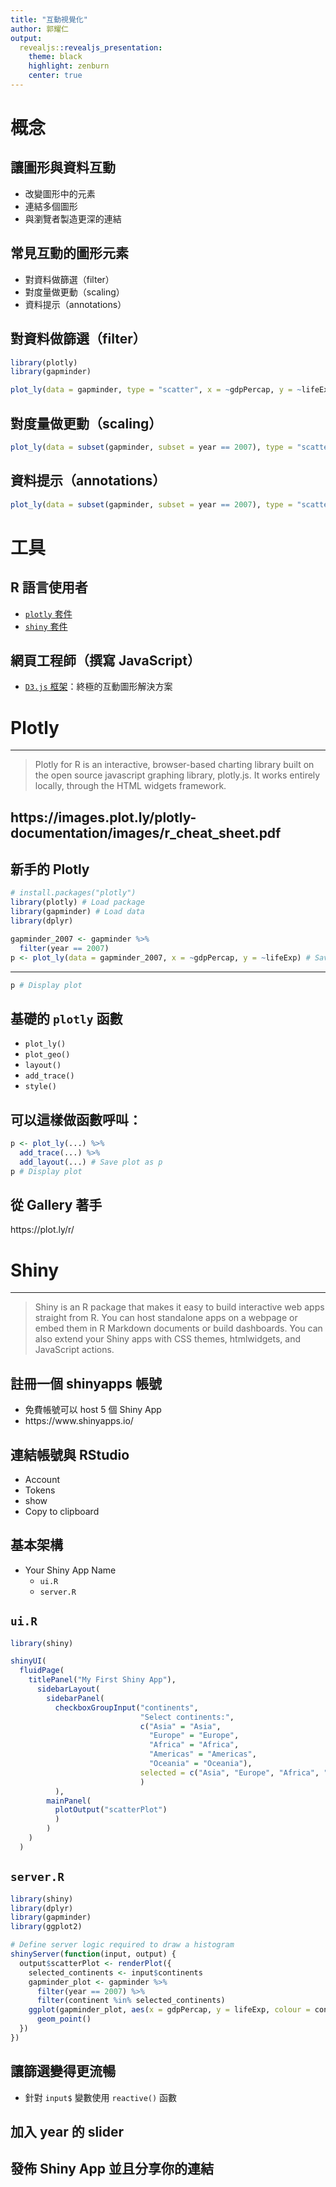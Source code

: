 ```yaml
---
title: "互動視覺化"
author: 郭耀仁
output: 
  revealjs::revealjs_presentation:
    theme: black
    highlight: zenburn
    center: true
---
```


# 概念

## 讓圖形與資料互動

- 改變圖形中的元素
- 連結多個圖形
- 與瀏覽者製造更深的連結

## 常見互動的圖形元素

- 對資料做篩選（filter）
- 對度量做更動（scaling）
- 資料提示（annotations）

## 對資料做篩選（filter）

```r
library(plotly)
library(gapminder)

plot_ly(data = gapminder, type = "scatter", x = ~gdpPercap, y = ~lifeExp, color = ~continent, text = ~country, mode = "markers", hoverinfo = "text", frame = ~year)
```

## 對度量做更動（scaling）

```r
plot_ly(data = subset(gapminder, subset = year == 2007), type = "scatter3d", x = ~gdpPercap, y = ~lifeExp, z = ~pop, color = ~continent)
```

## 資料提示（annotations）

```r
plot_ly(data = subset(gapminder, subset = year == 2007), type = "scatter", x = ~gdpPercap, y = ~lifeExp, color = ~continent, text = ~country, mode = "markers", hoverinfo = "text")
```

# 工具

## R 語言使用者

- [`plotly` 套件](https://plot.ly/)
- [`shiny` 套件](https://shiny.rstudio.com/)

## 網頁工程師（撰寫 JavaScript）

- [`D3.js` 框架](https://d3js.org/)：終極的互動圖形解決方案

# Plotly

---

> Plotly for R is an interactive, browser-based charting library built on the open source javascript graphing library, plotly.js. It works entirely locally, through the HTML widgets framework.

## https://images.plot.ly/plotly-documentation/images/r_cheat_sheet.pdf

## 新手的 Plotly

```r
# install.packages("plotly")
library(plotly) # Load package
library(gapminder) # Load data
library(dplyr)

gapminder_2007 <- gapminder %>%
  filter(year == 2007)
p <- plot_ly(data = gapminder_2007, x = ~gdpPercap, y = ~lifeExp) # Save plot as p
```

---

```r
p # Display plot
```

## 基礎的 `plotly` 函數

- `plot_ly()`
- `plot_geo()`
- `layout()`
- `add_trace()`
- `style()`

## 可以這樣做函數呼叫： 

```r
p <- plot_ly(...) %>%
  add_trace(...) %>%
  add_layout(...) # Save plot as p
p # Display plot
```

## 從 Gallery 著手

https://plot.ly/r/

# Shiny

---

> Shiny is an R package that makes it easy to build interactive web apps straight from R. You can host standalone apps on a webpage or embed them in R Markdown documents or build dashboards. You can also extend your Shiny apps with CSS themes, htmlwidgets, and JavaScript actions.

## 註冊一個 shinyapps 帳號

- 免費帳號可以 host 5 個 Shiny App
- https://www.shinyapps.io/

## 連結帳號與 RStudio

- Account
- Tokens
- show
- Copy to clipboard

## 基本架構

- Your Shiny App Name
  - `ui.R`
  - `server.R`

## `ui.R`

```r
library(shiny)

shinyUI(
  fluidPage(
    titlePanel("My First Shiny App"),
      sidebarLayout(
        sidebarPanel(
          checkboxGroupInput("continents",
                             "Select continents:",
                             c("Asia" = "Asia",
                               "Europe" = "Europe",
                               "Africa" = "Africa",
                               "Americas" = "Americas",
                               "Oceania" = "Oceania"),
                             selected = c("Asia", "Europe", "Africa", "Americas", "Oceania")
                             )
          ),
        mainPanel(
          plotOutput("scatterPlot")
          )
        )
    )
  )
```

## `server.R`

```r
library(shiny)
library(dplyr)
library(gapminder)
library(ggplot2)

# Define server logic required to draw a histogram
shinyServer(function(input, output) {
  output$scatterPlot <- renderPlot({
    selected_continents <- input$continents
    gapminder_plot <- gapminder %>%
      filter(year == 2007) %>%
      filter(continent %in% selected_continents)
    ggplot(gapminder_plot, aes(x = gdpPercap, y = lifeExp, colour = continent, size = pop)) +
      geom_point()
  })
})
```

## 讓篩選變得更流暢

- 針對 `input$` 變數使用 `reactive()` 函數

## 加入 year 的 slider

## 發佈 Shiny App 並且分享你的連結